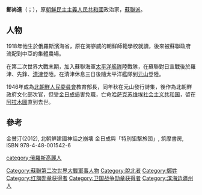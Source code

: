 '''鄭尚進'''（{{lang-ko|정상진}}；{{bd|1918年|5月5日|2013年|6月15日|catIdx=Jong}}），原[[朝鮮民主主義人民共和國|朝鮮民主主義人民共和國]]政治家，[[蘇聯派|蘇聯派]]。

==人物==
1918年他生於俄羅斯濱海省，原在海嵾威的朝鮮師範學校就讀，後來被蘇聯政府流配到中亞的集體農場。

在第二次世界大戰末期，加入蘇聯海軍[[太平洋艦隊|太平洋艦隊]]陸戰隊，在蘇聯對日宣戰後於羅津、先鋒、[[清津|清津]]登陸。在清津休息三日後隨太平洋艦隊到[[元山|元山]]登陸。

1946年成為[[北朝鮮人民委員會|北朝鮮人民委員會]]教育部長，同年秋在元山發行詩集，後作為北朝鮮政府文化部次官，但受[[金日成|金日成]]逼害免職，亡命[[哈萨克苏维埃社会主义共和国|哈萨克苏维埃社会主义共和国]]，留在[[阿拉木圖|阿拉木圖]]直到去世。

==參考==
金賛汀(2012), 北朝鮮建國神話之崩壊 金日成與「特別狙撃旅団」, 筑摩書房, ISBN 978-4-48-001542-6

[[category:俄羅斯高麗人|category:俄羅斯高麗人]]
[[Category:蘇聯第二次世界大戰軍事人物|Category:蘇聯第二次世界大戰軍事人物]]
[[Category:脫北者|Category:脫北者]]
[[Category:鄭姓|Category:鄭姓]]
[[Category:红旗勋章获得者|Category:红旗勋章获得者]]
[[Category:卫国战争勋章获得者|Category:卫国战争勋章获得者]]
[[Category:滨海边疆州人|Category:滨海边疆州人]]